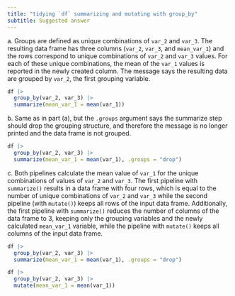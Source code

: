 ```yaml
---
title: "tidying `df` summarizing and mutating with group_by"
subtitle: Suggested answer
---
```


a\. Groups are defined as unique combinations of `var_2` and `var_3`. The resulting data frame has three columns (`var_2`, `var_3`, and `mean_var_1`) and the rows correspond to unique combinations of `var_2` and `var_3` values. For each of these unique combinations, the mean of the `var_1` values is reported in the newly created column. The message says the resulting data are grouped by `var_2`, the first grouping variable.

```r
df |>
  group_by(var_2, var_3) |>
  summarize(mean_var_1 = mean(var_1))
```

b\. Same as in part (a), but the `.groups` argument says the summarize step should drop the grouping structure, and therefore the message is no longer printed and the data frame is not grouped.

```r
df |>
  group_by(var_2, var_3) |>
  summarize(mean_var_1 = mean(var_1), .groups = "drop")
```

c\. Both pipelines calculate the mean value of `var_1` for the unique combinations of values of `var_2` and `var_3`. The first pipeline with `summarize()` results in a data frame with four rows, which is equal to the number of unique combinations of `var_2` and `var_3` while the second pipeline (with `mutate()`) keeps all rows of the input data frame. Additionally, the first pipeline with `summarize()` reduces the number of columns of the data frame to 3, keeping only the grouping variables and the newly calculated `mean_var_1` variable, while the pipeline with `mutate()` keeps all columns of the input data frame.

```r
df |>
  group_by(var_2, var_3) |>
  summarize(mean_var_1 = mean(var_1), .groups = "drop")

df |>
  group_by(var_2, var_3) |>
  mutate(mean_var_1 = mean(var_1))
```
